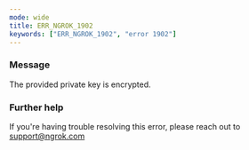 ```yaml
---
mode: wide
title: ERR_NGROK_1902
keywords: ["ERR_NGROK_1902", "error 1902"]
---
```


### Message

The provided private key is encrypted.

### Further help

If you're having trouble resolving this error, please reach out to [support@ngrok.com](mailto:support@ngrok.com?subject=Help%20with%20ERR_NGROK_1902)
